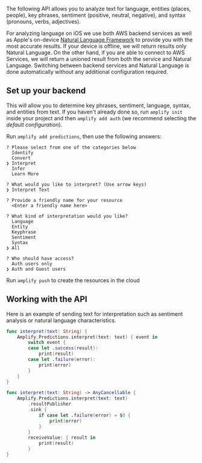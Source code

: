 The following API allows you to analyze text for language, entities (places, people), key phrases, sentiment (positive, neutral, negative), and syntax (pronouns, verbs, adjectives).

For analyzing language on iOS we use both AWS backend services as well as Apple's on-device [Natural Language Framework](https://developer.apple.com/documentation/naturallanguage) to provide you with the most accurate results.  If your device is offline, we will return results only Natural Language.  On the other hand, if you are able to connect to AWS Services, we will return a unioned result from both the service and Natural Language.  Switching between backend services and Natural Language is done automatically without any additional configuration required.

## Set up your backend

This will allow you to determine key phrases, sentiment, language, syntax, and entities from text. If you haven't already done so, run `amplify init` inside your project and then `amplify add auth` (we recommend selecting the *default configuration*).

Run `amplify add predictions`, then use the following answers:

```console
? Please select from one of the categories below
  Identify
  Convert
❯ Interpret
  Infer
  Learn More
  
? What would you like to interpret? (Use arrow keys)
❯ Interpret Text

? Provide a friendly name for your resource
  <Enter a friendly name here>

? What kind of interpretation would you like?
  Language
  Entity
  Keyphrase
  Sentiment
  Syntax
❯ All

? Who should have access?
  Auth users only
❯ Auth and Guest users
```

Run `amplify push` to create the resources in the cloud

## Working with the API

Here is an example of sending text for interpretation such as sentiment analysis or natural language characteristics. 

<BlockSwitcher>

<CodeBlock name="Listener (iOS 11+)">

```swift
func interpret(text: String) {
    Amplify.Predictions.interpret(text: text) { event in
        switch event {
        case let .success(result):
            print(result)
        case let .failure(error):
            print(error)
        }
    }
}
```

</CodeBlock>

<CodeBlock name="Combine (iOS 13+)">

```swift
func interpret(text: String) -> AnyCancellable {
    Amplify.Predictions.interpret(text: text)
        .resultPublisher
        .sink {
            if case let .failure(error) = $0 {
                print(error)
            }
        }
        receiveValue: { result in
            print(result)
        }
}
```

</CodeBlock>

</BlockSwitcher>
